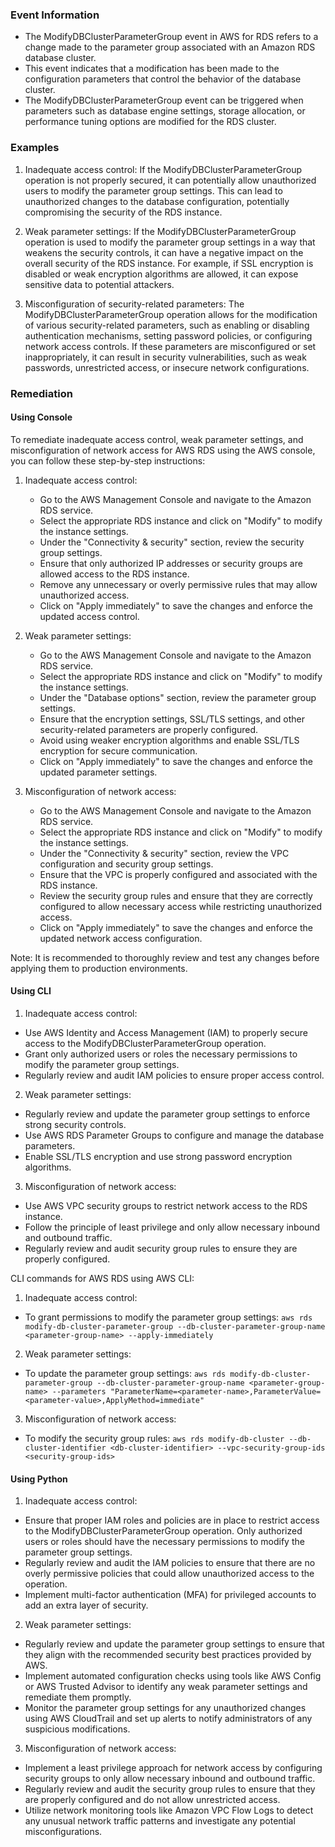 
### Event Information

- The ModifyDBClusterParameterGroup event in AWS for RDS refers to a change made to the parameter group associated with an Amazon RDS database cluster.
- This event indicates that a modification has been made to the configuration parameters that control the behavior of the database cluster.
- The ModifyDBClusterParameterGroup event can be triggered when parameters such as database engine settings, storage allocation, or performance tuning options are modified for the RDS cluster.


### Examples

1. Inadequate access control: If the ModifyDBClusterParameterGroup operation is not properly secured, it can potentially allow unauthorized users to modify the parameter group settings. This can lead to unauthorized changes to the database configuration, potentially compromising the security of the RDS instance.

2. Weak parameter settings: If the ModifyDBClusterParameterGroup operation is used to modify the parameter group settings in a way that weakens the security controls, it can have a negative impact on the overall security of the RDS instance. For example, if SSL encryption is disabled or weak encryption algorithms are allowed, it can expose sensitive data to potential attackers.

3. Misconfiguration of security-related parameters: The ModifyDBClusterParameterGroup operation allows for the modification of various security-related parameters, such as enabling or disabling authentication mechanisms, setting password policies, or configuring network access controls. If these parameters are misconfigured or set inappropriately, it can result in security vulnerabilities, such as weak passwords, unrestricted access, or insecure network configurations.

### Remediation

#### Using Console

To remediate inadequate access control, weak parameter settings, and misconfiguration of network access for AWS RDS using the AWS console, you can follow these step-by-step instructions:

1. Inadequate access control:
   - Go to the AWS Management Console and navigate to the Amazon RDS service.
   - Select the appropriate RDS instance and click on "Modify" to modify the instance settings.
   - Under the "Connectivity & security" section, review the security group settings.
   - Ensure that only authorized IP addresses or security groups are allowed access to the RDS instance.
   - Remove any unnecessary or overly permissive rules that may allow unauthorized access.
   - Click on "Apply immediately" to save the changes and enforce the updated access control.

2. Weak parameter settings:
   - Go to the AWS Management Console and navigate to the Amazon RDS service.
   - Select the appropriate RDS instance and click on "Modify" to modify the instance settings.
   - Under the "Database options" section, review the parameter group settings.
   - Ensure that the encryption settings, SSL/TLS settings, and other security-related parameters are properly configured.
   - Avoid using weaker encryption algorithms and enable SSL/TLS encryption for secure communication.
   - Click on "Apply immediately" to save the changes and enforce the updated parameter settings.

3. Misconfiguration of network access:
   - Go to the AWS Management Console and navigate to the Amazon RDS service.
   - Select the appropriate RDS instance and click on "Modify" to modify the instance settings.
   - Under the "Connectivity & security" section, review the VPC configuration and security group settings.
   - Ensure that the VPC is properly configured and associated with the RDS instance.
   - Review the security group rules and ensure that they are correctly configured to allow necessary access while restricting unauthorized access.
   - Click on "Apply immediately" to save the changes and enforce the updated network access configuration.

Note: It is recommended to thoroughly review and test any changes before applying them to production environments.

#### Using CLI

1. Inadequate access control:
- Use AWS Identity and Access Management (IAM) to properly secure access to the ModifyDBClusterParameterGroup operation.
- Grant only authorized users or roles the necessary permissions to modify the parameter group settings.
- Regularly review and audit IAM policies to ensure proper access control.

2. Weak parameter settings:
- Regularly review and update the parameter group settings to enforce strong security controls.
- Use AWS RDS Parameter Groups to configure and manage the database parameters.
- Enable SSL/TLS encryption and use strong password encryption algorithms.

3. Misconfiguration of network access:
- Use AWS VPC security groups to restrict network access to the RDS instance.
- Follow the principle of least privilege and only allow necessary inbound and outbound traffic.
- Regularly review and audit security group rules to ensure they are properly configured.

CLI commands for AWS RDS using AWS CLI:

1. Inadequate access control:
- To grant permissions to modify the parameter group settings:
  `aws rds modify-db-cluster-parameter-group --db-cluster-parameter-group-name <parameter-group-name> --apply-immediately`

2. Weak parameter settings:
- To update the parameter group settings:
  `aws rds modify-db-cluster-parameter-group --db-cluster-parameter-group-name <parameter-group-name> --parameters "ParameterName=<parameter-name>,ParameterValue=<parameter-value>,ApplyMethod=immediate"`

3. Misconfiguration of network access:
- To modify the security group rules:
  `aws rds modify-db-cluster --db-cluster-identifier <db-cluster-identifier> --vpc-security-group-ids <security-group-ids>`

#### Using Python

1. Inadequate access control:
- Ensure that proper IAM roles and policies are in place to restrict access to the ModifyDBClusterParameterGroup operation. Only authorized users or roles should have the necessary permissions to modify the parameter group settings.
- Regularly review and audit the IAM policies to ensure that there are no overly permissive policies that could allow unauthorized access to the operation.
- Implement multi-factor authentication (MFA) for privileged accounts to add an extra layer of security.

2. Weak parameter settings:
- Regularly review and update the parameter group settings to ensure that they align with the recommended security best practices provided by AWS.
- Implement automated configuration checks using tools like AWS Config or AWS Trusted Advisor to identify any weak parameter settings and remediate them promptly.
- Monitor the parameter group settings for any unauthorized changes using AWS CloudTrail and set up alerts to notify administrators of any suspicious modifications.

3. Misconfiguration of network access:
- Implement a least privilege approach for network access by configuring security groups to only allow necessary inbound and outbound traffic.
- Regularly review and audit the security group rules to ensure that they are properly configured and do not allow unrestricted access.
- Utilize network monitoring tools like Amazon VPC Flow Logs to detect any unusual network traffic patterns and investigate any potential misconfigurations.

